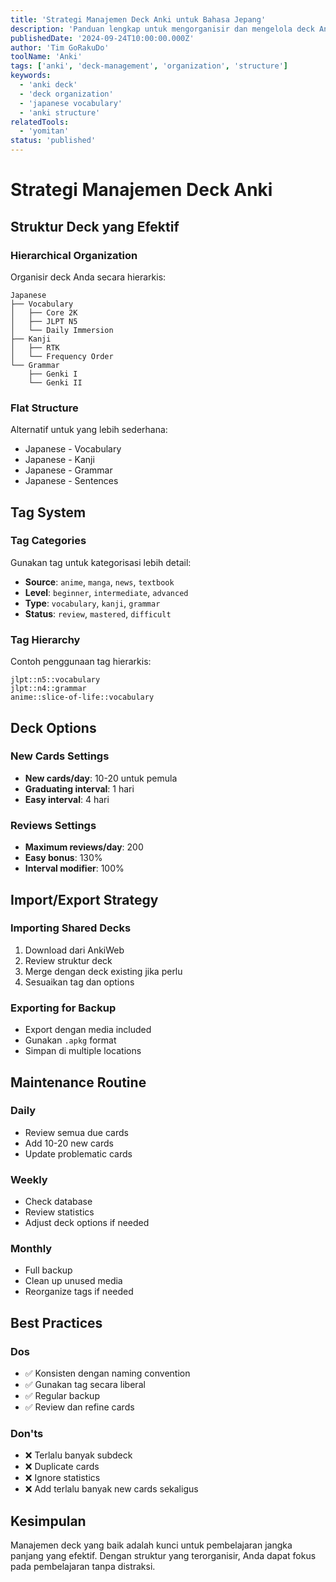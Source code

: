 ```yaml
---
title: 'Strategi Manajemen Deck Anki untuk Bahasa Jepang'
description: 'Panduan lengkap untuk mengorganisir dan mengelola deck Anki Anda secara efektif untuk pembelajaran bahasa Jepang yang terstruktur.'
publishedDate: '2024-09-24T10:00:00.000Z'
author: 'Tim GoRakuDo'
toolName: 'Anki'
tags: ['anki', 'deck-management', 'organization', 'structure']
keywords:
  - 'anki deck'
  - 'deck organization'
  - 'japanese vocabulary'
  - 'anki structure'
relatedTools:
  - 'yomitan'
status: 'published'
---
```


# Strategi Manajemen Deck Anki

## Struktur Deck yang Efektif

### Hierarchical Organization

Organisir deck Anda secara hierarkis:

```
Japanese
├── Vocabulary
│   ├── Core 2K
│   ├── JLPT N5
│   └── Daily Immersion
├── Kanji
│   ├── RTK
│   └── Frequency Order
└── Grammar
    ├── Genki I
    └── Genki II
```

### Flat Structure

Alternatif untuk yang lebih sederhana:

- Japanese - Vocabulary
- Japanese - Kanji
- Japanese - Grammar
- Japanese - Sentences

## Tag System

### Tag Categories

Gunakan tag untuk kategorisasi lebih detail:

- **Source**: `anime`, `manga`, `news`, `textbook`
- **Level**: `beginner`, `intermediate`, `advanced`
- **Type**: `vocabulary`, `kanji`, `grammar`
- **Status**: `review`, `mastered`, `difficult`

### Tag Hierarchy

Contoh penggunaan tag hierarkis:

```
jlpt::n5::vocabulary
jlpt::n4::grammar
anime::slice-of-life::vocabulary
```

## Deck Options

### New Cards Settings

- **New cards/day**: 10-20 untuk pemula
- **Graduating interval**: 1 hari
- **Easy interval**: 4 hari

### Reviews Settings

- **Maximum reviews/day**: 200
- **Easy bonus**: 130%
- **Interval modifier**: 100%

## Import/Export Strategy

### Importing Shared Decks

1. Download dari AnkiWeb
2. Review struktur deck
3. Merge dengan deck existing jika perlu
4. Sesuaikan tag dan options

### Exporting for Backup

- Export dengan media included
- Gunakan `.apkg` format
- Simpan di multiple locations

## Maintenance Routine

### Daily

- Review semua due cards
- Add 10-20 new cards
- Update problematic cards

### Weekly

- Check database
- Review statistics
- Adjust deck options if needed

### Monthly

- Full backup
- Clean up unused media
- Reorganize tags if needed

## Best Practices

### Dos

- ✅ Konsisten dengan naming convention
- ✅ Gunakan tag secara liberal
- ✅ Regular backup
- ✅ Review dan refine cards

### Don'ts

- ❌ Terlalu banyak subdeck
- ❌ Duplicate cards
- ❌ Ignore statistics
- ❌ Add terlalu banyak new cards sekaligus

## Kesimpulan

Manajemen deck yang baik adalah kunci untuk pembelajaran jangka panjang yang efektif. Dengan struktur yang terorganisir, Anda dapat fokus pada pembelajaran tanpa distraksi.
